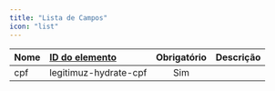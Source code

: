 ```yaml
---
title: "Lista de Campos"
icon: "list"
---
```


| Nome | [ID do elemento](https://developer.mozilla.org/pt-BR/docs/Web/HTML/Global_attributes/id) | Obrigatório | Descrição |
| :--- | :--------------------------------------------------------------------------------------- | :---------: | :-------- |
| cpf  | legitimuz-hydrate-cpf                                                                    |     Sim     |           |
